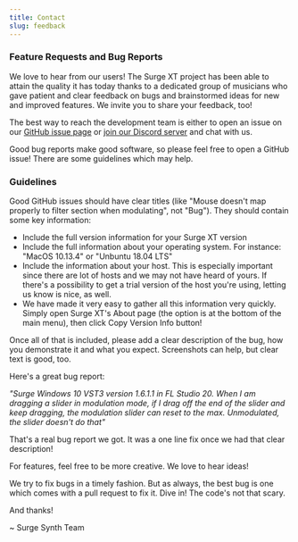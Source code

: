 ```yaml
---
title: Contact
slug: feedback
---
```


### Feature Requests and Bug Reports

We love to hear from our users! The Surge XT project has been able to attain the quality it has today
thanks to a dedicated group of musicians who gave patient and clear feedback on bugs and brainstormed
ideas for new and improved features. We invite you to share your feedback, too!

The best way to reach the development team is either to open an issue on
our [GitHub issue page](https://github.com/surge-synthesizer/surge/issues) or [join our Discord server](https://discord.com/invite/spGANHw)
and chat with us.

Good bug reports make good software, so please feel free to open a GitHub issue! There are some guidelines which may help.

### Guidelines

Good GitHub issues should have clear titles (like "Mouse doesn't map properly to filter section when modulating", not "Bug"). They should contain some key information:

-   Include the full version information for your Surge XT version
-   Include the full information about your operating system. For instance: "MacOS 10.13.4" or "Unbuntu 18.04 LTS"
-   Include the information about your host. This is especially important since there are lot of hosts and we may not
    have heard of yours. If there's a possibility to get a trial version of the host you're using, letting us know is nice, as well.
-   We have made it very easy to gather all this information very quickly. Simply open Surge XT's About page (the option is at the bottom of the main menu), then click Copy Version Info button!

Once all of that is included, please add a clear description of the bug, how you demonstrate it and what you expect.
Screenshots can help, but clear text is good, too.

Here's a great bug report:

_"Surge Windows 10 VST3 version 1.6.1.1 in FL Studio 20. When I am dragging a slider in modulation mode, if I drag off the end of the slider and keep dragging, the modulation slider can reset to the max. Unmodulated, the slider doesn't do that"_

That's a real bug report we got. It was a one line fix once we had that clear description!

For features, feel free to be more creative. We love to hear ideas!

We try to fix bugs in a timely fashion. But as always, the best bug is one which comes with a pull request to fix it. Dive in! The code's not that scary.

And thanks!

~ Surge Synth Team
